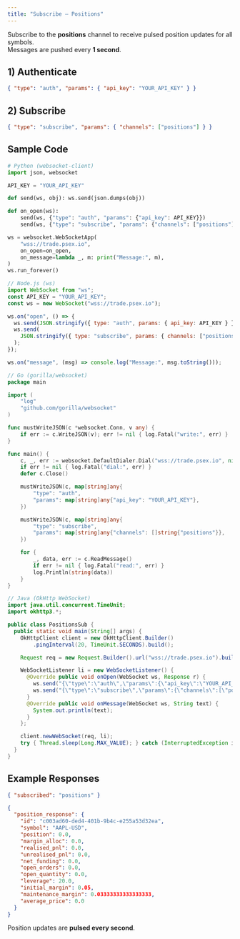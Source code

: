```yaml
---
title: "Subscribe — Positions"
---
```


Subscribe to the **positions** channel to receive pulsed position updates for all symbols.  
Messages are pushed every **1 second**.

## 1) Authenticate

```json
{ "type": "auth", "params": { "api_key": "YOUR_API_KEY" } }
```

## 2) Subscribe

```json
{ "type": "subscribe", "params": { "channels": ["positions"] } }
```

## Sample Code

<CodeGroup>

```python python
# Python (websocket-client)
import json, websocket

API_KEY = "YOUR_API_KEY"

def send(ws, obj): ws.send(json.dumps(obj))

def on_open(ws):
    send(ws, {"type": "auth", "params": {"api_key": API_KEY}})
    send(ws, {"type": "subscribe", "params": {"channels": ["positions"]}})

ws = websocket.WebSocketApp(
    "wss://trade.psex.io",
    on_open=on_open,
    on_message=lambda _, m: print("Message:", m),
)
ws.run_forever()
```

```javascript node
// Node.js (ws)
import WebSocket from "ws";
const API_KEY = "YOUR_API_KEY";
const ws = new WebSocket("wss://trade.psex.io");

ws.on("open", () => {
  ws.send(JSON.stringify({ type: "auth", params: { api_key: API_KEY } }));
  ws.send(
    JSON.stringify({ type: "subscribe", params: { channels: ["positions"] } })
  );
});

ws.on("message", (msg) => console.log("Message:", msg.toString()));
```

```go go
// Go (gorilla/websocket)
package main

import (
	"log"
	"github.com/gorilla/websocket"
)

func mustWriteJSON(c *websocket.Conn, v any) {
	if err := c.WriteJSON(v); err != nil { log.Fatal("write:", err) }
}

func main() {
	c, _, err := websocket.DefaultDialer.Dial("wss://trade.psex.io", nil)
	if err != nil { log.Fatal("dial:", err) }
	defer c.Close()

	mustWriteJSON(c, map[string]any{
		"type": "auth",
		"params": map[string]any{"api_key": "YOUR_API_KEY"},
	})

	mustWriteJSON(c, map[string]any{
		"type": "subscribe",
		"params": map[string]any{"channels": []string{"positions"}},
	})

	for {
		_, data, err := c.ReadMessage()
		if err != nil { log.Fatal("read:", err) }
		log.Println(string(data))
	}
}
```

```java java
// Java (OkHttp WebSocket)
import java.util.concurrent.TimeUnit;
import okhttp3.*;

public class PositionsSub {
  public static void main(String[] args) {
    OkHttpClient client = new OkHttpClient.Builder()
        .pingInterval(20, TimeUnit.SECONDS).build();

    Request req = new Request.Builder().url("wss://trade.psex.io").build();

    WebSocketListener li = new WebSocketListener() {
      @Override public void onOpen(WebSocket ws, Response r) {
        ws.send("{\"type\":\"auth\",\"params\":{\"api_key\":\"YOUR_API_KEY\"}}");
        ws.send("{\"type\":\"subscribe\",\"params\":{\"channels\":[\"positions\"]}}");
      }
      @Override public void onMessage(WebSocket ws, String text) {
        System.out.println(text);
      }
    };

    client.newWebSocket(req, li);
    try { Thread.sleep(Long.MAX_VALUE); } catch (InterruptedException ignored) {}
  }
}
```

</CodeGroup>

## Example Responses

```json
{ "subscribed": "positions" }
```

```json
{
  "position_response": {
    "id": "c003ad60-ded4-401b-9b4c-e255a53d32ea",
    "symbol": "AAPL-USD",
    "position": 0.0,
    "margin_alloc": 0.0,
    "realised_pnl": 0.0,
    "unrealised_pnl": 0.0,
    "net_funding": 0.0,
    "open_orders": 0.0,
    "open_quantity": 0.0,
    "leverage": 20.0,
    "initial_margin": 0.05,
    "maintenance_margin": 0.03333333333333333,
    "average_price": 0.0
  }
}
```

<Note>Position updates are **pulsed every second**.</Note>
